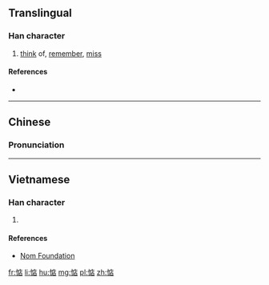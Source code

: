 ==Translingual==

===Han character===
{{Han char|rn=61|rad=心|as=08|sn=11|four=9006<sub>1</sub>|canj=心戈卜口 (PIYR)|ids=⿰[[忄]][[店]]}}

# [[think]] of, [[remember]], [[miss]]

====References====
* {{Han ref|kx=0392.181|dkj=10847|hdz=42318.050|uh=60E6|ud=24806|bh=B17D|bd=45437}}

----

==Chinese==
{{zh-hanzi-box|[[惦]]}}

===Pronunciation===
{{zh-pron
|m=diàn
|c=dim3
|mc=
|oc=
|cat=v
}}

----

==Vietnamese==

===Han character===
{{vi-readings|rs=心08| hanviet = điếm}}

# {{defn|lang=vi|sort=心08}}

====References====
*[http://nomfoundation.org/common/nom_details.php?codepoint=60e6 Nom Foundation]

[[fr:惦]]
[[li:惦]]
[[hu:惦]]
[[mg:惦]]
[[pl:惦]]
[[zh:惦]]